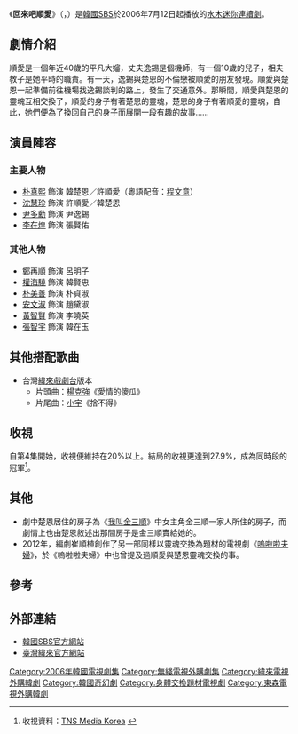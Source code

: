 {{Infobox Television
| show_name         = 回來吧順愛
| original_name      = {{lang|ko|돌아와요 순애씨}}
| image                = [[File:Please_Come_Back_Soonae.jpg|250px]]
| caption              = 
| genre                = 
| format               = 
| creator              = 
| developer            = 
| writer               = [[崔順植|崔順植]]
| director             = [[韓正煥|韓正煥]]
| creative_director    = 
| presenter            = 
| starring             = [[朴真熙|朴真熙]]、[[沈慧珍|沈慧珍]]、[[尹多勳|尹多勳]]、<br>[[李在煌|李在煌]]
| slogan               =  
| judges               = 
| voices               = 
| narrated             = 
| theme_song           = 
| opentheme            =  
| endtheme             = 
| composer             = 
| country              = {{KOR}}
| language             = [[韩语|韩语]]
| num_seasons          = 
| num_episodes         = 16
| list_episodes        = 
| executive_producer   = [[金英燮|金英燮]]
| producer             = 
| supervising_producer = 
| editor               = 
| location             = 
| cinematography       = 
| camera               = 
| runtime              = 
| company              = Drama Entertainment
| distributor          = 
| channel              = [[SBS_(韓國)|SBS]]
| picture_format       = 
| audio_format         = 
| first_run            = {{KOR}}
| first_aired          = {{start date|2006|7|12}}
| last_aired           = {{end date|2006|8|31}}
| status               = 
| preceded_by          = [[再次微笑|再次微笑]]
| followed_by          = [[無敵情報員|無敵情報員]]
| related              = [[嗚啦啦夫婦|嗚啦啦夫婦]]
| website              = http://tv.sbs.co.kr/soonae/
| 中國大陸名稱 = 
| 台灣名稱   = 
| 港澳名稱   = 
| 馬新名稱   = 
}}
《'''回來吧順愛'''》（{{lang-ko|'''돌아와요 순애씨'''}}，{{lang-en|'''Please Come Back Soonae'''}}）是[[韓國|韓國]][[SBS_(韓國)|SBS]]於2006年7月12日起播放的[[SBS水木連續劇|水木迷你連續劇]]。

== 劇情介紹 ==
順愛是一個年近40歲的平凡大嬸，丈夫逸錫是個機師，有一個10歲的兒子，相夫教子是她平時的職責。有一天，逸錫與楚恩的不倫戀被順愛的朋友發現。順愛與楚恩一起準備前往機場找逸錫談判的路上，發生了交通意外。那瞬間，順愛與楚恩的靈魂互相交換了，順愛的身子有著楚恩的靈魂，楚恩的身子有著順愛的靈魂，自此，她們便為了換回自己的身子而展開一段有趣的故事……
== 演員陣容 ==
=== 主要人物 ===
*[[朴真熙|朴真熙]] 飾演 韓楚恩／許順愛（粵語配音：[[程文意|程文意]]）
*[[沈慧珍|沈慧珍]] 飾演 許順愛／韓楚恩
*[[尹多勳|尹多勳]] 飾演 尹逸錫
*[[李在煌|李在煌]] 飾演 張賢佑

=== 其他人物 ===
*[[鄭再順|鄭再順]] 飾演 呂明子
*[[權海驍|權海驍]] 飾演 韓賢忠
*[[朴美善|朴美善]] 飾演 朴貞淑
*[[安文淑|安文淑]] 飾演 趙黛淑
*[[黃智賢_(韓國)|黃智賢]] 飾演 李曉英
*[[張智宇|張智宇]] 飾演 韓在玉

== 其他搭配歌曲 ==
*台灣[[緯來戲劇台|緯來戲劇台]]版本
**片頭曲：[[楊克強|楊克強]]《愛情的傻瓜》
**片尾曲：[[宋念宇|小宇]]《捨不得》

== 收視 ==
自第4集開始，收視便維持在20%以上。結局的收視更達到27.9%，成為同時段的冠軍<ref>收視資料：[http://www.tnsmk.co.kr TNS Media Korea] {{Wayback|url=http://www.tnsmk.co.kr/ |date=20100125065320 }}</ref>。
== 其他 ==
*劇中楚恩居住的房子為《[[我叫金三順|我叫金三順]]》中女主角金三順一家人所住的房子，而劇情上也由楚恩敘述出那間房子是金三順賣給她的。
*2012年，編劇崔順植創作了另一部同樣以靈魂交換為題材的電視劇《[[嗚啦啦夫婦|嗚啦啦夫婦]]》，於《嗚啦啦夫婦》中也曾提及過順愛與楚恩靈魂交換的事。
== 參考 ==
{{reflist}}

== 外部連結 ==
*[http://tv.sbs.co.kr/soonae/ 韓國SBS官方網站]{{Wayback|url=http://tv.sbs.co.kr/soonae/ |date=20100415093840 }} {{ko}}
*[http://drama.videoland.com.tw/channel/sa/ 臺灣緯來官方網站]{{Wayback|url=http://drama.videoland.com.tw/channel/sa/ |date=20110803022649 }} {{zh-tw}}

{{電視節目的變遷
|電視台= {{KOR}} [[SBS_(韓國)|SBS]]
|播放檔次= [[SBS水木連續劇|水木劇]]
|節目名稱= 回來吧順愛<br />（2006年7月12日 - 2006年8月31日）
|上一節目= [[再次微笑|再次微笑]]<br />（2006年5月17日 - 2006年7月6日）
|下一節目= [[無敵情報員|無敵情報員]]<br />（2006年9月6日 - 2006年11月2日）
}}
{{電視節目的變遷
| 電視台= {{TWN}} [[緯來戲劇台|緯來戲劇台]]
| 播放檔次= 週一至五 22:00 - 23:00
| 節目名稱= 回來吧順愛<br />（2007年4月24日 - 2007年5月28日）
| 上一節目= [[律師們|愛情判決]]<br />（2007年3月21日 - 2007年4月23日）
| 下一節目= [[幻想的情侶|幻想情侶]]<br />（2007年5月29日 - 2007年6月29日）
}}
{{電視節目的變遷
|電視台=[[新传媒电视U频道|新传媒电视U频道]]
|播放檔次=每週一至週五 PM 19:00-20:00
|節目名稱=回來吧順愛<br />(2008年7月26日 - 2008年8月28日)
|上一節目=[[19歲的純情|19歲的純情]]<br />(2008年2月4日 - 2008年7月25日)
|下一節目=[[媽媽發怒了|媽媽發怒了]]<br />(2008年8月29日 - 2009年2月1日
}}
{{電視節目的變遷
| 電視台= {{TWN}} [[東森戲劇台|東森戲劇台]]
| 播放檔次= 週一至五 22:00 - 23:00<br/>3/26暫停播出一次<br/>3/27起播出時間為00:00-01:00
| 節目名稱= 回來吧順愛<br />（2014年3月6日 - 2014年4月4日）
| 上一節目= [[May_Queen|五月的情海]]<br />（2013年12月18日 - 2014年3月5日）
| 下一節目= [[赤道的男人|摯愛]]<br />（2014年4月7日 - 2014年5月12日）
}}

{{SBS水木連續劇}}

{{DEFAULTSORT:Dol-awayo Sun-aessi}}
[[Category:2006年韓國電視劇集|Category:2006年韓國電視劇集]]
[[Category:無綫電視外購劇集|Category:無綫電視外購劇集]]
[[Category:緯來電視外購韓劇|Category:緯來電視外購韓劇]]
[[Category:韓國奇幻劇|Category:韓國奇幻劇]]
[[Category:身體交換題材電視劇|Category:身體交換題材電視劇]]
[[Category:東森電視外購韓劇|Category:東森電視外購韓劇]]